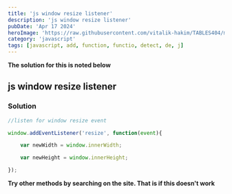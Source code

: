 ---
title: 'js window resize listener'
description: 'js window resize listener'
pubDate: 'Apr 17 2024'
heroImage: 'https://raw.githubusercontent.com/vitalik-hakim/TABLES404/main/error_b/JavaScript.png'
category: 'javascript'
tags: [javascript, add, function, functio, detect, de, j]
---

**The solution for this is noted below**

## js window resize listener

### Solution

```javascript
//listen for window resize event
window.addEventListener('resize', function(event){
    var newWidth = window.innerWidth;
    var newHeight = window.innerHeight; 
});
```
**Try other methods by searching on the site. That is if this doesn't work**
